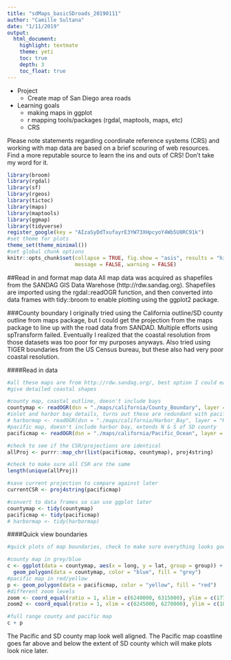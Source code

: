 ```yaml
---
title: "sdMaps_basicSDroads_20190111"
author: "Camille Sultana"
date: "1/11/2019"
output: 
  html_document:
    highlight: textmate
    theme: yeti
    toc: true
    depth: 3
    toc_float: true
---
```


* Project  
    * Create map of San Diego area roads

* Learning goals
    * making maps in ggplot
    * r mapping tools/packages (rgdal, maptools, maps, etc)
    * CRS
    
Please note statements regarding coordinate reference systems (CRS) and working with map data are based on a brief scouring of web resources.  Find a more reputable source to learn the ins and outs of CRS! Don't take my word for it.

```r
library(broom)
library(rgdal)
library(sf)
library(rgeos)
library(tictoc)
library(maps)
library(maptools)
library(ggmap)
library(tidyverse)
register_google(key = "AIzaSyDdTxufayrE3YW73XHpcyoY4Wb5U0RC91k")
#set theme for plots
theme_set(theme_minimal())
#set global chunk options
knitr::opts_chunk$set(collapse = TRUE, fig.show = "asis", results = "hide", cache = TRUE,
                      message = FALSE, warning = FALSE)
```
##Read in and format map data
All map data was acquired as shapefiles from the SANDAG GIS Data Warehose (http://rdw.sandag.org). Shapefiles are imported using the rgdal::readOGR function, and then converted into data frames with tidy::broom to enable plotting using the ggplot2 package.  
    
###County boundary
I originally tried using the California outline/SD county outline from maps package, but I could get the projection from the maps package to line up with the road data from SANDAD. Multiple efforts using spTransform failed. Eventually I realized that the coastal resolution from those datasets was too poor for my purposes anyways.  Also tried using TIGER boundaries from the US Census bureau, but these also had very poor coastal resolution. 

####Read in data 
```r
#all these maps are from http://rdw.sandag.org/, best option I could easily locate to
#give detailed coastal shapes

#county map, coastal outline, doesn't include bays
countymap <- readOGR(dsn = "./maps/california/County_Boundary", layer = "COUNTY_BOUNDARY")
#inlet and harbor bay details, turns out these are redundant with pacific map
# harbormap <- readOGR(dsn = "./maps/california/Harbor_Bay", layer = "Harbor_Bay")
#pacific map, doesn't include harbor bay, extends N & S of SD county
pacificmap <- readOGR(dsn = "./maps/california/Pacific_Ocean", layer = "PACIFIC_OCEAN")

#check to see if the CSR/projections are identical
allProj <- purrr::map_chr(list(pacificmap, countymap), proj4string)

#check to make sure all CSR are the same
length(unique(allProj))

#save current projection to compare against later
currentCSR <- proj4string(pacificmap)

#convert to data frames so can use ggplot later
countymap <- tidy(countymap)
pacificmap <- tidy(pacificmap)
# harbormap <- tidy(harbormap)
```
####Quick view boundaries 
```r
#quick plots of map boundaries, check to make sure everything looks good

#county map in grey/blue
c <- ggplot(data = countymap, aes(x = long, y = lat, group = group)) +
  geom_polygon(data = countymap, color = "blue", fill = "grey")
#pacific map in red/yellow
p <- geom_polygon(data = pacificmap, color = "yellow", fill = "red")
#different zoom levels
zoom <- coord_equal(ratio = 1, xlim = c(6240000, 6315000), ylim = c(1770000, 1880000))
zoom2 <- coord_equal(ratio = 1, xlim = c(6245000, 6270000), ylim = c(1850000, 1870000))

#full range county and pacific map
c + p
```

The Pacific and SD county map look well aligned. The Pacific map coastline goes far above and below the extent of SD county which will make plots look nice later. 

<!-- ```{r map zoom, fig.show = "hold", fig.width = 2.5} -->
<!-- #zoom in of county and pacific map -->
<!-- c + p + labs(title = "County & Pacific") + zoom -->
<!-- #county map only -->
<!-- c + labs(title = "County only") + zoom -->
<!-- ``` -->

<!-- The Pacific map shows SD coastal boundaries with high resolution.  The SD county map lacks most of these details.    -->

<!-- ```{r map zoom2} -->
<!-- #close zoom in of mission bay area -->
<!-- c + p + zoom2 -->
<!-- ``` -->

<!-- In this quickly made plot, island shapes detailed by the Pacific map are filled the same color as the ocean.  Will need to identify what data corresponds to the islands so they can match the county land in color.  -->

<!-- ####Modify map components -->
<!-- ```{r find islands} -->
<!-- #to find islands -->
<!-- #create a label for all pieces in pacificmap dataframe -->
<!-- #using pieces and not groups to disambiguate 0.2 and 0.20 -->
<!-- pacLabel <- pacificmap %>%  -->
<!--   group_by(piece) %>%  -->
<!--   mutate(rowNum = 1:n()) %>%  -->
<!--   filter(rowNum == 1) -->

<!-- #plot with piece labels to identify islands -->
<!-- c + p + zoom2 + geom_text(data = pacLabel, aes(label = piece), color = "blue", size = 2.5) -->

<!-- #create an isIsland group to be able to control fill -->
<!-- islandGroup <- c(5, 19, 20, 21, 18) #island pieces -->
<!-- pacificmap <- pacificmap %>%  -->
<!--   mutate(isIsland = piece %in% islandGroup) -->

<!-- #new geom with fill as aes  -->
<!-- i <- geom_polygon(data = pacificmap, color = "yellow", aes(fill = isIsland)) -->

<!-- #plots filling islands same color as county -->
<!-- c + i + zoom2 + scale_fill_manual(values = c("TRUE" = "grey", "FALSE" = "red")) -->

<!-- #zooming out to make sure everything else still looks okay -->
<!-- c + i + zoom + scale_fill_manual(values = c("TRUE" = "grey", "FALSE" = "red")) -->

<!-- ``` -->

<!-- ```{r us mexico border} -->
<!-- #want to get rid of west coast county line so don't have to worry about  -->
<!-- #order for pacific and sdmap. When zooming into SD area only bottom boundary -->
<!-- #will be visible -->

<!-- #find the line for the bottom of the county (ie usa/mexico) -->
<!-- noWestCounty <- countymap %>%  -->
<!--   #southernmost point in county is SW corner next to mexico -->
<!--   arrange(lat) %>%  -->
<!--   #remove everything W of southernmost point (coastal border) -->
<!--   filter(long > .[1, "long"]) %>% -->
<!--   arrange(order) -->

<!-- #map with border only and pacific -->
<!-- tmpMap <- ggplot(data = pacificmap, aes(x = long, y = lat, group = group)) + -->
<!--   geom_polygon(data = pacificmap, color = "blue", aes(fill = isIsland)) + -->
<!--   scale_fill_manual(values = c("TRUE" = "white", "FALSE" = "blue"), guide = FALSE) + -->
<!--   geom_path(data = noWestCounty, color = "black") -->

<!-- tmpMap -->
<!-- tmpMap + zoom -->
<!-- ``` -->

<!-- Islands are now colored properly, and SD area map shows only southern boundary.  -->

<!-- ###Map labels  -->
<!-- ####Read in data -->
<!-- Acquire data to be able to label map with a few municipalities in SD area and select neighborhoods in SD.  -->
<!-- ```{r map label download, collapse = FALSE} -->
<!-- #labels for neighborhoods  -->
<!-- #can't use readOGR here, throws error: Incompatible geometry: 4 -->
<!-- neighLabels <- st_read("./maps/Community_Points/Community_Points.shp") -->

<!-- #labels for municipalities in SD county -->
<!-- cityLabels <- readOGR(dsn = "./maps/Municipal_Boundaries", layer = "MUNICIPAL_BOUNDARIES") -->

<!-- #check to see if projections are the same as previously utilized maps -->

<!-- #first make sure projections for all datasets are the same -->
<!-- #return CRS string for each set of map data -->
<!-- neighProj <- attributes(neighLabels$geometry)$crs$proj4string -->
<!-- cityProj <- proj4string(cityLabels) -->

<!-- #combine all CSR into one list -->
<!-- allCSR <- list(current = currentCSR, neigh = neighProj, city = cityProj) -->

<!-- #any() call will return TRUE if any of the CSR don't match -->
<!-- areDup <- duplicated(allCSR) -->
<!-- if (any(!areDup[-1])) { -->
<!--   print(areDup) -->
<!--   purrr::map(allCSR, print) -->
<!-- } -->
<!-- ``` -->
<!-- The neighProj coordinate reference system (CRS) string differs only in that it doesn't have the ellipse (ellps) and the geocentric location (towgs84) specified.  However, the two CRS are actually identical as they have the same datum (NAD83) which defines the globe (ellipse) shape and origin of the coordinate axes.  So we can move on and convert these relatively complex geometry/shape structures into simple dataframes. The label data has the same CRS as the map boundary data.   -->

<!-- ####Convert to dataframe -->
<!-- ```{r city labels convert, results="hold"} -->
<!-- #store projection to compare against data downloaded later -->
<!-- currentProj <- cityProj -->

<!-- #convert from simple feature object to dataframe -->
<!-- neighNames <- data_frame(NAME = neighLabels$COMMUNITY) %>%  -->
<!--   mutate(long = purrr::map_dbl(neighLabels$geometry, function(x) {x[[1]]}), -->
<!--          lat = purrr::map_dbl(neighLabels$geometry, function(x) {x[[2]]})) -->

<!-- #check to make sure all names are unique -->
<!-- head(count(neighNames, NAME, sort = T)) -->

<!-- #cityLabels actually contains the boundaries for all munic in SD county -->
<!-- #only interested in the placement for the label -->

<!-- #get data (interested in city name) for each polygon in structure -->
<!-- cityNames <- cityLabels@data %>% select(NAME, CODE) -->
<!-- #extract label location for each city from boundary polygon data and add to dataframe -->
<!-- cityNames <- cityNames %>%  -->
<!--   mutate(labpt = purrr::map(cityLabels@polygons, "labpt"), -->
<!--          labpt = str_extract(labpt, "[^c(].*[^)]")) %>%  -->
<!--   separate(labpt, into = c("long", "lat"), sep = ",", convert = TRUE) %>%  -->
<!--   #make all names uppercase, no funny business with strings not matching -->
<!--   mutate(NAME = toupper(NAME)) %>%  -->
<!--   #remove labels for county -->
<!--   filter(!(str_detect(NAME, "COUNTY")))  -->

<!-- #check to see if there is one label location for each city -->
<!-- head(count(cityNames, NAME, sort = T)) -->
<!-- ``` -->
<!-- There are multiple label locations for a few cities and neighborhoods. For these locations we can overlay with google maps to determine which one is the best choice. However, google maps uses the CRS WGS84. The data from SANDAG will need to be converted to this projection to line up with google maps. -->

<!-- ####Google Maps Label Data -->
<!-- ```{r city labels google map} -->
<!-- #get google map for san diego area -->
<!-- sanGoogle <- get_googlemap(center = c(lon = -117.187756, lat = 33.000356), zoom = 10, scale = 2, maptype ='terrain', color = 'color') -->

<!-- #NOTE google maps uses the CRS WGS84 which has the code EPSG: 4326.  -->

<!-- #convert pacific map data -->
<!-- pacTmp <- readOGR(dsn = "./maps/california/Pacific_Ocean", layer = "PACIFIC_OCEAN") -->
<!-- pacTmp <- spTransform(pacTmp, CRS("+init=EPSG:4326")) -->
<!-- pacTmp <- tidy(pacTmp) -->

<!-- #convert city label data -->
<!-- cityTmp <- readOGR(dsn = "./maps/Municipal_Boundaries", layer = "MUNICIPAL_BOUNDARIES") -->
<!-- cityTmp <- spTransform(cityTmp, CRS("+init=EPSG:4326")) -->
<!-- cityNTmp <- cityTmp@data %>% select(NAME, CODE) -->

<!-- #extract label location for each city from boundary polygon data and add to dataframe -->
<!-- cityNTmp <- cityNTmp %>%  -->
<!--   mutate(labpt = purrr::map(cityTmp@polygons, "labpt"), -->
<!--          labpt = str_extract(labpt, "[^c(].*[^)]")) %>%  -->
<!--   separate(labpt, into = c("long", "lat"), sep = ",", convert = TRUE) %>%  -->
<!--   #make all names uppercase, no funny business with strings not matching -->
<!--   mutate(NAME = toupper(NAME)) %>%  -->
<!--   #remove labels for county -->
<!--   filter(!(str_detect(NAME, "COUNTY"))) %>%  -->
<!--   group_by(NAME) %>%  -->
<!--   mutate(total = sum(n()), label = row_number()) -->

<!-- #plot pacific math shape to verify that did CRS conversion correctly -->
<!-- ggmap(sanGoogle) + geom_path(data = pacTmp, aes(long, lat, group = group), color = "red") -->

<!-- #plot city labels to see where they overlap with google map  -->
<!-- ggmap(sanGoogle) + geom_text(data = cityNTmp, aes(label = CODE, x = long, y = lat, color = factor(label))) + scale_color_manual(values = c("1" = "black", "2" = "green", "3" = "blue", "4" = "red", "5" = "orange")) -->
<!-- ``` -->

<!-- The matching coastal boundary from the SANDAG database confirms that the SANDAG CRS conversion to the google maps definition (WGS84) was correct. The city label locations from SANDAG don't have good overlap with the location on google maps, including labels that have only one location in the database (see CB, Carlsbad; CO, Coronado Island).  Rather than using SANDAG data in the labels, it would likely be more accurate to use geocode data pulled from google.    -->

<!-- ```{r cityNames geocode} -->
<!-- #get geocode data for cities -->

<!-- #getting unique city names from SANDAG data -->
<!-- cityNTmp <- cityNTmp %>%  -->
<!--   select(NAME, CODE, label) %>%  -->
<!--   filter(label == 1) %>%  -->
<!--   #"City, CA" string to pass to geocode  -->
<!-- mutate(geoNAME = paste(NAME, "CA", sep = ", ")) -->

<!-- #get geolocation of cities from google and concatenate back to dataframe with labels -->
<!-- geoLOC = geocode(cityNTmp$geoNAME) -->
<!-- cityNTmp <- data.frame(cityNTmp, geoLOC) -->

<!-- #check to make sure good overlap between geocode data and google maps location -->
<!-- ggmap(sanGoogle) + geom_text(data = cityNTmp, aes(label = CODE, x = lon, y = lat)) -->

<!-- ``` -->

<!-- The city labels now match up with labels provided by google maps, and are in sensical locations (eg Oceanside OC is on the coast, Coronado Island CO is on the island).   -->

<!-- ```{r function convert gmap CRS} -->
<!-- #takes a df with lat and long -->
<!-- #and converts to a spatial points df -->
<!-- #then converts from old CRS to a new input CRS (input as string) -->
<!-- #returns a df back -->
<!-- gmapCSR <- function(data, oldCRS, newCRS){ -->
<!--   #convert dataframe to spatial points data frame  -->
<!--   coordinates(data) <- cbind(data$long, data$lat) -->
<!--   proj4string(data) <- CRS(oldCRS) -->
<!--   #convert the CRS -->
<!--   data <- spTransform(data, newCRS) -->
<!--   #convert back to dataframe -->
<!--   data <- tidy(data) %>%  -->
<!--     mutate(long = coords.x1, lat = coords.x2) %>% -->
<!--     select(-coords.x1, -coords.x2) -->
<!--   #return df -->
<!--   data -->
<!-- } -->
<!-- ``` -->

<!-- ```{r neighborhood geocode, collapse = FALSE} -->
<!-- #get geolocations of neighborhoods from google  -->

<!-- #convert neighborhood names to ggmap CRS -->
<!-- neighNamesSp <- gmapCSR(neighNames, currentCSR, "+init=EPSG:4326") -->

<!-- #there are some neighborhood names in the SANDAG list that seem overly detailed -->
<!-- #specifying "east" or "west" -->
<!-- #cut the east/west off these names,  -->
<!-- #want to cut names with three words total, not two or less -->
<!-- neighFilter <- "[A-Z][a-z]+ [A-Z][a-z]+ ((West)|(East))$"  -->
<!-- neighExtract <- "^[A-Z][a-z]+ [A-Z][a-z]+" -->
<!-- neighNamesSp <- neighNamesSp %>%  -->
<!--   mutate(NAME = as.character(NAME), -->
<!--          NAME = if_else(str_detect(NAME, neighFilter), -->
<!--                   str_extract(NAME, neighExtract), NAME) -->
<!--     ) %>%  -->
<!--   #want only one row for each unique neighborhood name -->
<!--   group_by(NAME) %>%  -->
<!--   mutate(rowNum = row_number()) %>%  -->
<!--   filter(rowNum == 1) %>%  -->
<!--   ungroup() -->

<!-- #create geocode string to get location from google maps -->
<!-- #some of these are not actually neighborhoods but  -->
<!-- #unincorporated communities outside San Diego -->
<!-- #for neighborhoods want geocode input to be X, San Diego, CA -->
<!-- #for communities want X, CA -->

<!-- #super rough approximation of San Diego border -->
<!-- #anything southwest of this point considered in SD, everything else outside SD (city) -->
<!-- sdBord = tibble(lat = 32.951014, long = -116.994026) -->

<!-- #add geocode string -->
<!-- neighNamesSp <- neighNamesSp %>%  -->
<!--   mutate(geoNAME = ifelse(long < sdBord$long & lat < sdBord$lat,  -->
<!--                           paste(NAME, "San Diego", "CA", sep = ", "), -->
<!--                           paste(NAME, "CA", sep = ", "))) -->

<!-- #get geolocation of cities from google and concatenate back to dataframe with labels -->
<!-- geoLOC = geocode(neighNamesSp$geoNAME) -->
<!-- neighNamesSp <- data.frame(neighNamesSp, geoLOC) -->

<!-- #get zoomed in version of San Diego map that shows some neighborhoods -->
<!-- sanZoomGoogle <- get_googlemap(center = c(lon = -117.125104, lat = 32.739566), zoom = 12, scale = 2, maptype ='terrain', color = 'color') -->

<!-- #plot labels -->
<!-- ggmap(sanZoomGoogle) + geom_text(data = neighNamesSp, aes(label = NAME, x = lon, y = lat.1), size = 2, color = "red") -->
<!-- ggmap(sanGoogle) + geom_text(data = neighNamesSp, aes(label = NAME, x = lon, y = lat.1), size = 2, color = "red") -->

<!-- ``` -->

<!-- Obviously not all these labels can be plotted at once.  However, a quick scan indicates the labels are in their proper place.   -->

<!-- ```{r CRS label conversion} -->
<!-- #convert labels from google to current CRS -->
<!-- neighNamesSp <- neighNamesSp %>%  -->
<!--   select(-long, -lat) %>%  -->
<!--   rename(long = lon, lat = lat.1) -->
<!-- neighNamesSp <- gmapCSR(neighNamesSp, "+init=EPSG:4326", currentCSR) -->
<!-- cityNTmp <- cityNTmp %>%  -->
<!--   rename(long = lon) -->
<!-- cityNTmp <- gmapCSR(cityNTmp, "+init=EPSG:4326", currentCSR) -->
<!-- ``` -->

<!-- ###Road data -->
<!-- ####Read in data -->
<!-- ```{r readin road data, eval = FALSE} -->
<!-- #map data for roads in SD -->
<!-- #this will make up the bulk of the plot -->
<!-- roadMap <- readOGR(dsn = "./maps/Roads_All", layer = "ROADS_ALL") -->

<!-- #metadata for each road segment -->
<!-- #adding "slotID" which is essentially just the original order  -->
<!-- #of the data in the object.  However, this guarrantees I get -->
<!-- #the match to the coordinate data and can do joins.  In the end, may be duplicative -->
<!-- #of objectid and roadsegid, but playing it safe right now. Also this is easy -->
<!-- roadNames <- roadMap@data -->
<!-- roadNames <- mutate(roadNames, slotID = 1:nrow(roadNames)) -->

<!-- #check CRS -->
<!-- roadProj <- proj4string(roadMap) #CRS for roadMap  -->
<!-- allCSR <- list(current = currentCSR, road = roadProj) #combine all CSR into one list -->
<!-- areDup <- duplicated(allCSR) #any() call will return TRUE if any of the CSR don't match -->
<!-- if (any(!areDup[-1])) { -->
<!--   print(areDup) -->
<!--   purrr::map(allCSR, print) -->
<!-- } -->
<!-- #road Map CRS the same as pacific/county map -->

<!-- #coordinates for each road segment -->
<!-- roadMap <- tidy(roadMap) -->

<!-- #organize road data -->
<!-- roadMap <- roadMap %>%  -->
<!--   #piece is 1 for all entries, group is redundant with id, removing those -->
<!--   select(-(piece:group)) %>%  -->
<!--   #join map data to metadata in names with slotID -->
<!--   mutate(id = as.integer(id) + 1) %>% -->
<!--   rename(slotID = id) %>%  -->
<!--   left_join(roadNames[,c("slotID", "SEGCLASS", "ROADID", "ROADSEGID", "ADDSEGDT", "RD30FULL")], by = "slotID") %>%  -->
<!--   #get rid of alleys, walkways, and "paper" roads in dataset -->
<!--   filter(!(SEGCLASS %in% c("A", "W", "P"))) -->

<!-- #saving this cause remaking every session with tidy is slow -->
<!-- saveRDS(roadMap, "roadmap.rds") -->
<!-- ``` -->

<!-- ####Select SD metro area roads -->
<!-- ```{r limit to sd area, eval = FALSE} -->
<!-- #will only show data for roads south and west of here -->
<!-- sdBord = tibble(lat = 32.959865, long = -116.931829) -->
<!-- #convert CSR -->
<!-- sdBord <- gmapCSR(sdBord, "+init=EPSG:4326", currentCSR) -->

<!-- sdRoadMap <- roadMap %>%  -->
<!--   filter(long < sdBord$long, lat < sdBord$lat) -->

<!-- #fixing the dates for addsegdt, currently a factor  -->
<!-- sdRoadMap <- sdRoadMap %>%  -->
<!--   mutate(ADDSEGDT = ymd(ADDSEGDT), -->
<!--          ADDYEAR = year(ADDSEGDT), -->
<!--          #converting to character, mixed numeric and character factor -->
<!--          #levels are a pain to deal with later -->
<!--          SEGCLASS = as.character(SEGCLASS)) -->


<!-- #saving this so don't have to load in giant roadMap everytime and save all filtering, mutating work -->
<!-- saveRDS(sdRoadMap, "sdRoadMap.rds") -->
<!-- ``` -->

<!-- ```{r read in saved sdroad data} -->
<!-- sdRoadMap <- readRDS("sdRoadMap.rds") -->

<!-- #quick plot to make sure everything is working -->
<!-- ggplot(data = sdRoadMap[1:300000,]) + -->
<!--   geom_path(aes(x = long, y = lat, group = slotID), color = "red", size = 0.2) -->

<!-- ``` -->

<!-- Cool looks like a bunch of road bits.  -->

<!-- ####Refine road mapping -->
<!-- ```{r test plot roads} -->
<!-- #coordinate limits for test map -->
<!-- #creating these plots takes forever on my litte computer -->
<!-- #better to play around with a smaller dataset when trying out plots -->
<!-- sdBord = tibble(lat = c(32.843787, 32.756155) , long = c(-117.116684, -117.207780)) -->
<!-- #convert CSR -->
<!-- sdBord <- gmapCSR(sdBord, "+init=EPSG:4326", currentCSR) -->

<!-- sdMini <- sdRoadMap %>%  -->
<!--   filter(long < sdBord$long[1], lat < sdBord$lat[1], long > sdBord$long[2], lat > sdBord$lat[2]) -->

<!-- #all roads at once -->
<!-- ggplot(data = sdMini) + -->
<!--   geom_path(aes(x = long, y = lat, group = slotID), color = "red", size = 0.2) + -->
<!--   coord_equal() + -->
<!--   labs(title = "all road segments") -->
<!-- ``` -->

<!-- Plotting all road types at once for a small SD area, shows that giving equal line color and thickness creates a very visually dense and overwhelming map. We need to better understand what each road type (SEGCLASS) contributes to the map to be able to choose more appealing colors and weights. -->

<!-- ```{r function plot road class} -->
<!-- #a function to plot a specific road type (SEGCLASS) from a df -->
<!-- plotClass <- function(data, class) { -->
<!--   #roadtypes from Sandag -->
<!--   classDescr = c("1" = "Freeway/Expressway", "2" = "Highway/State Routes", "3" = "Minor Highway/Major Roads",  -->
<!--                  "4" = "Arterial or Collector", "5" = "Local Street", "6" = "Unpaved Road", "7" = "Private Road",  -->
<!--                  "8" = "Freeway Transition Ramp", "9" = "Freeway On/Off Ramp", "A" = "Alley", "H" = "Speed Hump",  -->
<!--                  "M" = "Military street within base", "P" = "Paper street", "Q" = "Undocumented", "W" = "Walkway",  -->
<!--                  "Z" = "Named private street") -->
<!--   #filter data to specific road type and create plot -->
<!--   data %>% -->
<!--     filter(SEGCLASS == class) %>%  -->
<!--     ggplot() + -->
<!--     geom_path(aes(x = long, y = lat, group = slotID), color = "red", size = 0.2) + -->
<!--     labs(title = classDescr[as.character(class)]) + -->
<!--     coord_equal() -->
<!-- } -->
<!-- ``` -->

<!-- ```{r test plot roads 2, out.width= "40%"} -->
<!-- #create plot for each road type  -->
<!-- map(unique(sdMini$SEGCLASS), plotClass, data = sdMini) -->
<!-- ``` -->

<!-- It looks like roads can be divided into freeways, major roads/highways, and local streets. Freeways have three categories of SEGCLASS: freeway, freeway on/off ramp, and freeway transition ramp.  Freeways should be emphasized in the map, but equally weighting all three freeway SEGCLASS's may become too cluttered. -->

<!-- ```{r freeway plot} -->
<!-- #SEGCLASS description from SANDAG -->
<!-- #classDescr = c("1" = "Freeway/Expressway", "2" = "Highway/State Routes", "3" = "Minor Highway/Major Roads",  -->
<!-- #               "4" = "Arterial or Collector", "5" = "Local Street", "6" = "Unpaved Road", "7" = "Private Road",  -->
<!-- #               "8" = "Freeway Transition Ramp", "9" = "Freeway On/Off Ramp", "A" = "Alley", "H" = "Speed Hump",  -->
<!-- #               "M" = "Military street within base", "P" = "Paper street", "Q" = "Undocumented", "W" = "Walkway",  -->
<!-- #               "Z" = "Named private street") -->

<!-- #plot freeways and ramps  -->
<!-- sdMini %>%  -->
<!--   filter(SEGCLASS %in% c(1, 8, 9)) %>%  -->
<!--   ggplot() + -->
<!--   geom_path(aes(x = long, y = lat, group = slotID, color = SEGCLASS, size = SEGCLASS)) + -->
<!--   scale_color_manual(values = c("1" = "black", "8" = "red", "9" = "orange")) + -->
<!--   scale_size_manual(values = c("1" = 1, "8" = 0.4, "9" = 0.4)) + -->
<!--   labs(title = "Freeways with ramps") + -->
<!--   coord_equal() -->
<!-- ``` -->

<!-- As the data is currently organized, ramps plot on top of the actual freeways. I originally thought that the display order for geom_path was controlled by the factor level order of SEGCLASS if color was set to SEGCLASS in the aesthetics. However, after testing it was obvious that this is not  the case. The plotting order for geom_path is actually controlled by the group aesthetic (slotID for this map).  SlotID needs to be adjusted so that road segments to be plotted last have the highest slotID. -->

<!-- ```{r reorder SEGCLASS factor, eval = FALSE, echo = FALSE} -->
<!-- #reording segclass to change geom_path plotting order....turns out this doesn't do anything -->

<!-- #current level order for SEGCLASS -->
<!-- tmpLevel <- as.character(levels(sdRoadMap$SEGCLASS)) -->

<!-- #local roads should be first, then major roads, then freeways in factor level -->
<!-- local = c("4","5","6","7","H","M","Z") -->
<!-- major = c("2","3") -->
<!-- freeway = c("8","9") -->
<!-- last = c("1") -->

<!-- newLevel <- rep(1, length(tmpLevel)) -->
<!-- newLevel[1:length(local)] <- match(local, tmpLevel) -->
<!-- newLevel[(length(local) + 1):(length(local) + length(major))] <- match(major, tmpLevel) -->
<!-- newLevel[(length(local) + length(major) + 1):(length(local) + length(major) + length(freeway))] <- match(freeway, tmpLevel) -->
<!-- newLevel[length(tmpLevel)] <- match(last, tmpLevel) -->
<!-- finalLevel = levels(sdRoadMap$SEGCLASS)[newLevel] -->

<!-- sdRoadMap$SEGCLASS <- factor(sdRoadMap$SEGCLASS, levels = finalLevel, ordered = TRUE) -->
<!-- ``` -->

<!-- ```{r reorder slotID} -->
<!-- #reording slotID to change geom_path plotting order -->
<!-- #want smallest roads plotted first, largest roads plotted last (on top) -->

<!-- #local roads should be first, then major roads, then freeways in factor level -->
<!-- local = c("5","6","7","H","M","Z") -->
<!-- major = c("2","3", "4") -->
<!-- ramp = c("8","9") -->
<!-- freeway = c("1") -->

<!-- #current max slotID -->
<!-- max(sdRoadMap$slotID) -->
<!-- addSlot = 200000 -->

<!-- #add 200000*n to each set of roads after local to reorder slotIDs but keep them unique -->
<!-- sdRoadMap$slotID[sdRoadMap$SEGCLASS %in% major] <- sdRoadMap$slotID[sdRoadMap$SEGCLASS %in% major] + addSlot -->
<!-- sdRoadMap$slotID[sdRoadMap$SEGCLASS %in% ramp] <- sdRoadMap$slotID[sdRoadMap$SEGCLASS %in% ramp] + addSlot*2 -->
<!-- sdRoadMap$slotID[sdRoadMap$SEGCLASS %in% freeway] <- sdRoadMap$slotID[sdRoadMap$SEGCLASS %in% freeway] + addSlot*3 -->

<!-- #new sdMini with new slotID -->
<!-- sdMini <- sdRoadMap %>%  -->
<!--   filter(long < sdBord$long[1], lat < sdBord$lat[1], long > sdBord$long[2], lat > sdBord$lat[2]) -->

<!-- #quickplot to make sure order is working -->
<!-- sdMini %>%  -->
<!--   filter(SEGCLASS %in% c(1, 8, 9, 4, 3)) %>%  -->
<!--   ggplot() + -->
<!--   geom_path(aes(x = long, y = lat, group = slotID, color = SEGCLASS, size = SEGCLASS)) + -->
<!--   coord_equal() + -->
<!--   scale_color_manual(values = c("1" = "black", "8" = "red", "9" = "orange", "4" = "grey", "3" = "green")) + -->
<!--   scale_size_manual(values = c("1" = 1, "8" = 0.4, "9" = 0.4, "4" = 0.1, "3" = 0.4))  -->
<!-- ``` -->

<!-- By reordering slotID, freeways now appear on top of all other road segments. (Freeways > ramps > major roads > minor roads). This may not matter if decide to keep roads all one color, but better to be prepared.   -->

<!-- ```{r new road class} -->
<!-- #create new road class that combines segclass -->

<!-- #segclass groupings -->
<!-- local <- c("5" = "l", "6" = "l", "7" = "l", "H" = "l", "M" = "l", "Z" = "l") -->
<!-- major = c("2" = "m", "3" = "m", "4" = "m") -->
<!-- ramp = c("8" = "r", "9" = "r") -->
<!-- freeway = c("1" = "f") -->
<!-- allR = c(local, major, ramp, freeway) -->

<!-- #create new column -->
<!-- sdRoadMap <- sdRoadMap %>%  -->
<!--   mutate(NEWCLASS = unname(allR[SEGCLASS])) -->
<!-- ``` -->

<!-- ```{r road map theme} -->
<!-- #new sdMini with new slotID -->
<!-- sdMini <- sdRoadMap %>%  -->
<!--   filter(long < sdBord$long[1], lat < sdBord$lat[1], long > sdBord$long[2], lat > sdBord$lat[2]) -->

<!-- #playing with how to display roads -->
<!-- sdMini %>%  -->
<!--   ggplot() + -->
<!--   geom_path(aes(x = long, y = lat, group = slotID, color = NEWCLASS, size = NEWCLASS)) + -->
<!--   coord_equal() + -->
<!--   scale_color_manual(values = c("l" = "grey65", "m" = "grey65", "r" = "grey47", "f" = "grey47"), guide = FALSE) + -->
<!--   scale_size_manual(values = c("l" = 0.1, "m" = 0.4, "r" = 0.1, "f" = 0.5), guide = FALSE)  -->

<!-- ``` -->

<!-- ##Unified SD area map -->
<!-- ###Base map -->
<!-- ```{r map base theme} -->
<!-- #get edges for map border -->
<!-- sdBord = tibble(lat = c(32.55, 32.959865), long = c(-117.27, -116.931829)) -->
<!-- sdBord <- gmapCSR(sdBord, "+init=EPSG:4326", currentCSR) -->

<!-- #create map plot theme -->
<!-- oceanCol <- "slategray2" -->
<!-- landCol <- "grey98" -->

<!-- themeMap <- theme_classic() + theme(panel.background = element_rect(fill = landCol), -->
<!--                                     axis.line = element_blank(), -->
<!--                                     axis.title = element_blank(), -->
<!--                                     axis.ticks = element_blank(), -->
<!--                                     axis.text = element_blank()) -->

<!-- theme_set(themeMap) -->

<!-- #create base plot with coast outline -->
<!-- mapBase <- ggplot(data = pacificmap, aes(x = long, y = lat, group = group)) + -->
<!--   geom_polygon(data = pacificmap, color = oceanCol, aes(fill = isIsland)) + -->
<!--   scale_fill_manual(values = c("TRUE" = landCol, "FALSE" = oceanCol), guide = FALSE) + -->
<!--   geom_path(data = noWestCounty, color = "grey40", size = 0.5) + -->
<!--   coord_equal(xlim = sdBord$long, ylim = sdBord$lat) -->
<!-- mapBase -->
<!-- ``` -->

<!-- ###Add roads -->
<!-- ```{r add roads} -->
<!-- #on this zoomed out version only plotting major roads/freeways not local -->
<!-- #otherwise very congested/kills my computer -->
<!-- sdRoadMapMajor <- sdRoadMap %>%  -->
<!--   filter(NEWCLASS %in% c("f", "m", "r")) -->

<!-- roadBase <- mapBase + -->
<!--   geom_path(aes(x = long, y = lat, group = slotID, color = NEWCLASS, size = NEWCLASS),  -->
<!--             data = sdRoadMapMajor) + -->
<!--   scale_color_manual(values = c("l" = "grey65", "m" = "grey65", "r" = "grey57", "f" = "grey57"), guide = FALSE) + -->
<!--   scale_size_manual(values = c("l" = 0.1, "m" = 0.1, "r" = 0.1, "f" = 0.4), guide = FALSE)  -->
<!-- roadBase -->
<!-- ``` -->

<!-- ###Add labels -->
<!-- ```{r add labels} -->
<!-- #was playing around with knitr options which clears cache i think -->
<!-- #set this again rather than having to rerun other chunks -->
<!-- theme_set(themeMap) -->

<!-- #create this so can give SAN DIEGO different aesthetics as rest of labels -->
<!-- cityNTmp <- cityNTmp %>%  -->
<!--   mutate(isSD = NAME == "SAN DIEGO") -->

<!-- #testing out how to display labels without road data, since takes a long time on my computer -->
<!-- mapBase + -->
<!-- geom_text(data = cityNTmp,  -->
<!--           aes(label = NAME, x = long, y = lat, group = "", size = isSD), -->
<!--           color = "dodgerblue3", fontface = "bold") + -->
<!--   scale_size_manual(values = c("TRUE" = 3, "FALSE" = 1.5), guide = FALSE) -->

<!-- #decided not to use neighborhood labels after all -->
<!-- ``` -->

<!-- ###Combine all -->
<!-- ```{r full map} -->
<!-- #was playing around with knitr options which clears cache i think -->
<!-- #set this again rather than having to rerun other chunks -->
<!-- theme_set(themeMap) -->

<!-- #the new scale_size_manual overrides the previous one from roadBase,  -->
<!-- #so have to include the size specifications for the roads here as well  -->
<!-- roadBase +  -->
<!--   geom_text(data = cityNTmp,  -->
<!--             aes(label = NAME, x = long, y = lat, group = "", size = isSD), -->
<!--             color = "dodgerblue3", fontface = "bold") + -->
<!--   scale_size_manual(values = c("TRUE" = 3, "FALSE" = 1.5, -->
<!--                                "l" = 0.1, "m" = 0.1, "r" = 0.1, "f" = 0.4), -->
<!--                     guide = FALSE)  -->

<!-- ``` -->

<!-- A decent-ish looking SD area plot! This will be the basis for a project to show the construciton of SD area -->
<!-- roads over the past 30 years. -->

